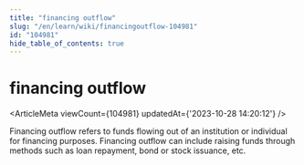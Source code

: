 ```yaml
---
title: "financing outflow"
slug: "/en/learn/wiki/financingoutflow-104981"
id: "104981"
hide_table_of_contents: true
---
```



<Breadcrumbs current="financing outflow" />

# financing outflow

<ArticleMeta viewCount={104981} updatedAt={'2023-10-28 14:20:12'} />
<div className='border-solid border-b border-t-0 my-4 border-[var(--ifm-color-gray-300)]' />

Financing outflow refers to funds flowing out of an institution or individual for financing purposes. Financing outflow can include raising funds through methods such as loan repayment, bond or stock issuance, etc.
